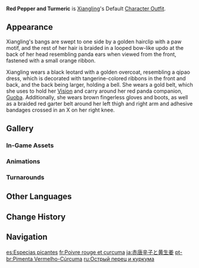 {{Outfit Infobox
|id           = 202300
|image        = <gallery>
Character Xiangling Full Wish.png|Wish
Character Xiangling Game.png|In-Game
</gallery>
|character    = Xiangling
|type         = Default
|description  = Xiangling's outfit. Light and comfortable clothing brimming with fiery passion.
|obtain       = Unlocked upon obtaining character
}}
'''Red Pepper and Turmeric''' is [[Xiangling]]'s Default [[Character Outfit]].

==Appearance==
<!-- Keep appearance section short and concise. Limit to 1-2 paragraphs (preferably 1 paragraph) with 3-4 sentences each. -->
Xiangling's bangs are swept to one side by a golden hairclip with a paw motif, and the rest of her hair is braided in a looped bow-like updo at the back of her head resembling panda ears when viewed from the front, fastened with a small orange ribbon.

Xiangling wears a black leotard with a golden overcoat, resembling a qipao dress, which is decorated with tangerine-colored ribbons in the front and back, and the back being larger, holding a bell. She wears a gold belt, which she uses to hold her {{Pyro}} [[Vision]] and carry around her red panda companion, [[Guoba]]. Additionally, she wears brown fingerless gloves and boots, as well as a braided red garter belt around her left thigh and right arm and adhesive bandages crossed in an X on her right knee.

==Gallery==
===In-Game Assets===
{{Assets/Outfit|Red Pepper and Turmeric|nomain=1}}

===Animations===
{{Preview/CharacterAnimations|Xiangling|nocaption=1}}

===Turnarounds===
{{Turnarounds}}

==Other Languages==
{{Other Languages
|en      = Red Pepper and Turmeric
|zhs     = 椒红姜黄
|zhs_rm  = Jiāo hóng jiānghuáng
|zht     = 椒紅薑黃
|zht_rm  = Jiāo hóng jiānghuáng
|zh_tl   = Red Pepper and Turmeric
|ja      = 赤唐辛子と黄生姜
|ja_rm   = Akatoukarashi to ki shouga
|ja_tl   = Red Pepper and Yellow Ginger
|ko      = 홍고추와 황생강
|ko_rm   = Honggochu-wa Hwangsaenggang
|ko_tl   = Red Pepper and Yellow Ginger
|es      = Especias picantes
|es_tl   = Spicy Spices
|fr      = Poivre rouge et curcuma
|fr_tl   = Red Pepper and Turmeric
|ru      = Острый перец и куркума
|ru_tl   = Spicy Pepper and Turmeric
|th      = เชฟผู้ร้อนแรง
|th_rm   = Chef phu ronraeng
|th_tl   = Very Hot Chef
|vi      = Đỏ Tiêu Vàng Nghệ
|vi_tl   = Peppery Red and Turmeric Yellow
|de      = Peperoni und Kurkuma
|de_tl   = Hot Pepper and Turmeric
|id      = Red Pepper and Turmeric
|pt      = Pimenta Vermelho-Cúrcuma
|pt_tl   = Turmeric-Red Pepper
|tr      = Baharatlı Tatlar
|tr_tl   = Spicy Flavors
|it      = Curcuma e peperoncino
|it_tl   = Turmeric and Chili Pepper
}}

==Change History==
{{Change History|1.0}}

==Navigation==
{{Dressing Room Navbox|type=outfit}}

[[es:Especias picantes]]
[[fr:Poivre rouge et curcuma]]
[[ja:赤唐辛子と黄生姜]]
[[pt-br:Pimenta Vermelho-Cúrcuma]]
[[ru:Острый перец и куркума]]